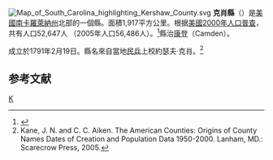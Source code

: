 {{noteTA
|T=zh-hans:克肖县 (南卡罗来纳州);zh-hk:克肖縣 (南卡羅萊納州);zh-tw:克肖郡 (南卡羅萊納州);
}}
[[File:Map_of_South_Carolina_highlighting_Kershaw_County.svg|right]]
'''克肖縣'''（{{lang-en|Kershaw County}}）是[[美國|美國]][[南卡羅萊納州|南卡羅萊納州]]北部的一個縣。面積1,917平方公里。根据[[美國2000年人口普查|美國2000年人口普查]]，共有人口52,647人 （2005年人口56,486人）。<ref>{{Cite web |url=http://www.census.gov/popest/counties/tables/CO-EST2005-01-45.xls |title=存档副本 |access-date=2007-05-12 |archive-url=https://web.archive.org/web/20110917061927/http://www.census.gov/popest/counties/tables/CO-EST2005-01-45.xls |archive-date=2011-09-17 |dead-url=yes }}</ref>縣治[[康登_(南卡羅萊納州)|康登]]（Camden）。

成立於1791年2月19日。縣名來自當地[[民兵|民兵]]上校約瑟夫·克肖。<ref>Kane, J. N. and C. C. Aiken. The American Counties: Origins of County Names Dates of Creation and Population Data 1950-2000. Lanham, MD.: Scarecrow Press, 2005.</ref>

== 参考文献 ==
<div class="references-small">
<references />
</div>

[[Category:南卡罗来纳州行政区划|K]]